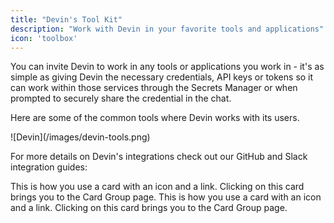 ```yaml
---
title: "Devin's Tool Kit"
description: "Work with Devin in your favorite tools and applications"
icon: 'toolbox'
---
```


You can invite Devin to work in any tools or applications you work in - it's as simple as giving Devin the necessary credentials, API keys or tokens so it can work within those services through the Secrets Manager or when prompted to securely share the credential in the chat.

Here are some of the common tools where Devin works with its users.
<Frame>
    ![Devin](/images/devin-tools.png)
</Frame>

For more details on Devin's integrations check out our GitHub and Slack integration guides:

<CardGroup cols={2}>
<Card title="GitHub" icon="github" href="Integrations/gh.mdx">
  This is how you use a card with an icon and a link. Clicking on this card
  brings you to the Card Group page.
</Card>
<Card title="Slack" icon="slack" href="Integrations/slack.mdx">
  This is how you use a card with an icon and a link. Clicking on this card
  brings you to the Card Group page.
</Card>
</CardGroup>

